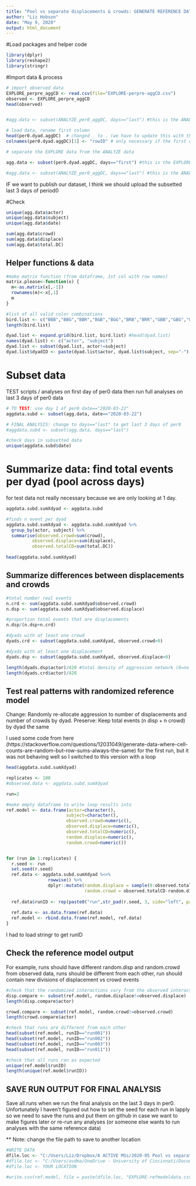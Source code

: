 ```yaml
---
title: "Pool vs separate displacements & crowds: GENERATE REFERENCE DATA"
author: "Liz Hobson"
date: "May 9, 2020"
output: html_document
---
```


#Load packages and helper code
```r
library(dplyr)
library(reshape2)
library(stringr)

```


#Import data & process
```r
# import observed data
EXPLORE_perpre_aggCD <- read.csv(file="EXPLORE-perpre-aggCD.csv")
observed <- EXPLORE_perpre_aggCD
head(observed)


#agg.data <- subset(ANALYZE_per0_aggDC, days=="last") #this is the ANALYZE data for the actual analyses in the final paper

```



```r
# load data, rename first column
head(per0.dyad.aggDC)  # changed _ to . (we have to update this with the final name of our dataset)
colnames(per0.dyad.aggDC)[1] <- "rowID" # only necessary if the first column is an X

# separate the EXPLORE data from the ANALYZE data

agg.data <- subset(per0.dyad.aggDC, days=="first") #this is the EXPLORE data for setting up the code and figuring out all the analyses

#agg.data <- subset(ANALYZE_per0_aggDC, days=="last") #this is the ANALYZE data for the actual analyses in the final paper

```
IF we want to publish our dataset, I think we should upload the subsetted last 3 days of period0

#Check
```r
unique(agg.data$actor)
unique(agg.data$subject)
unique(agg.data$date)

sum(agg.data$crowd)
sum(agg.data$displace)
sum(agg.data$total.DC)

```

## Helper functions & data
```r

#make matrix function (from dataframe, 1st col with row names)
matrix.please<-function(x) {
  m<-as.matrix(x[,-1])
  rownames(m)<-x[,1]
  m
}

#list of all valid color combinations
bird.list <- c("BBB","BBG","BBR","BGB","BGG","BRB","BRR","GBB","GBG","GGB","GGG","GGR","GRG","GRR","RBB","RBG","RBR","RGG","RGR","RRG","RRR")
length(bird.list)

dyad.list <- expand.grid(bird.list, bird.list) #head(dyad.list)
names(dyad.list) <- c("actor", "subject")
dyad.list <- subset(dyad.list, actor!=subject)
dyad.list$dyadID <- paste(dyad.list$actor, dyad.list$subject, sep="-")


```


# Subset data 
TEST scripts / analyses on first day of per0 data then  run full analyses on last 3 days of per0 data


```r
# TO TEST: use day 1 of per0 date=="2020-03-22"
aggdata.subd <- subset(agg.data, date=="2020-03-22")

# FINAL ANALYSIS: change to days=="last" to get last 3 days of per0
#aggdata.subd <- subset(agg.data, days=="last")

#check days in subsetted data
unique(aggdata.subd$date) 

```

# Summarize data: find total events per dyad (pool across days)
for test data not really necessary because we are only looking at 1 day.
```r
aggdata.subd.sumXdyad <- aggdata.subd

#finds n event per dyad
aggdata.subd.sumXdyad <- aggdata.subd.sumXdyad %>% 
  group_by(actor, subject) %>% 
  summarise(observed.crowd=sum(crowd),
          observed.displace=sum(displace),
          observed.totalCD=sum(total.DC))
          
head(aggdata.subd.sumXdyad)
```


## Summarize differences between displacements and crowds

```r
#total number real events
n.crd <- sum(aggdata.subd.sumXdyad$observed.crowd)
n.dsp <- sum(aggdata.subd.sumXdyad$observed.displace)

#proportion total events that are displacements
n.dsp/(n.dsp+n.crd)

#dyads with at least one crowd
dyads.crd <- subset(aggdata.subd.sumXdyad, observed.crowd>0)

#dyads with at least one displacement
dyads.dsp <- subset(aggdata.subd.sumXdyad, observed.displace>0)

length(dyads.dsp$actor)/420 #total density of aggression network (0=no individuals interact, 1=all individuals interact, network perfectly connected)
length(dyads.crd$actor)/420
```



## Test real patterns with randomized reference model

Change: Randomly re-allocate aggression to number of displacements and number of crowds by dyad. 
Preserve: Keep total events (n disp + n crowd) by dyad the same

I used some code from here (https://stackoverflow.com/questions/12031049/generate-data-where-cell-counts-are-random-but-row-sums-always-the-same) for the first run, but it was not behaving well so I switched to this version with a loop

```r
head(aggdata.subd.sumXdyad)

replicates <- 100
#observed.data <- aggdata.subd.sumXdyad 

run=2

#make empty dataframe to write loop results into
ref.model <- data.frame(actor=character(),
                       subject=character(),
                       observed.crowd=numeric(),
                       observed.displace=numeric(),
                       observed.totalCD=numeric(),
                       random.displace=numeric(),
                       random.crowd=numeric())


for (run in 1:replicates) {
  r.seed <- run
  set.seed(r.seed)
  ref.data <- aggdata.subd.sumXdyad %<>%
                rowwise() %>%
                dplyr::mutate(random.displace = sample(0:observed.totalCD, 1),
                              random.crowd = observed.totalCD-random.displace)
  
  ref.data$runID <- rep(paste0("run",str_pad(r.seed, 3, side="left", pad = "0")),    length(aggdata.subd.sumXdyad$actor)) #generates run IDs that are all 3 digits (001-100), change to 4 digit-padding if running >999
    
  ref.data <- as.data.frame(ref.data)
  ref.model <- rbind.data.frame(ref.model, ref.data)
}

```
I had to load stringr to get runID

## Check the reference model output
For example, runs should have different random.disp and random.crowd from observed data, runs should be different from each other, run should contain new divisions of displacement vs crowd events
```r
#check that the randomized interactions vary from the observed interactions
disp.compare <- subset(ref.model, random.displace!=observed.displace)
length(disp.compare$actor)

crowd.compare <- subset(ref.model, random.crowd!=observed.crowd)
length(crowd.compare$actor)

#check that runs are different from each other
head(subset(ref.model, runID=="run001"))
head(subset(ref.model, runID=="run002"))
head(subset(ref.model, runID=="run003"))
head(subset(ref.model, runID=="run011"))

#check that all runs ran as expected
unique(ref.model$runID)
length(unique(ref.model$runID))

```

## SAVE RUN OUTPUT FOR FINAL ANALYSIS
Save all.runs when we run the final analysis on the last 3 days in per0. Unfortunately I haven't figured out how to set the seed for each run in lapply so we need to save the runs and put them on github in case we want to make figures later or re-run any analyses (or someone else wants to run analyses with the same reference data)

** Note: change the file path to save to another location

```r
#WRITE DATA 
dfile.loc <- "C:/Users/Liz/Dropbox/A ACTIVE MSs/2020-05 Pool vs separate behaviors/poolVSseparate/"
#dfile.loc <- "C:/Users/avdma/OneDrive - University of Cincinnati/Documents/Postdoc_University of Cincinatti/Monk parakeet/"
#dfile.loc <- YOUR LOCATION

#write.csv(ref.model, file = paste(dfile.loc, "EXPLORE-refmodeldata.csv", sep=""))	
```

